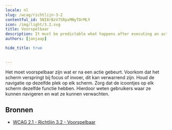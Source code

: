 ```yaml
---
locale: nl
slug: /wcag/richtlijn-3-2
contentful_id: 5NI8rBzV7SRpxMNyTOrMLY
icon: /img/light/3.2.svg
title: Voorspelbaar
description: It must be predictable what happens after executing an action.
authors: [janjaap]

hide_title: true

	
---
```


<Hero
  title="Voorspelbaar"
  icon="/img/light/3.2.svg"
  prefix="Richtlijn 3.2"
/>

Het moet voorspelbaar zijn wat er na een actie gebeurt. Voorkom dat het scherm verspringt bij focus of invoer, dit kan verwarrend zijn. Houd de navigatie op dezelfde plek op elk scherm. Zorg dat de icoontjes op elk scherm dezelfde functie hebben. Hierdoor weten gebruikers waar ze kunnen navigeren en wat ze kunnen verwachten.

## Bronnen

- [WCAG 2.1 - Richtlijn 3.2 - Voorspelbaar](https://www.w3.org/Translations/WCAG21-nl/#voorspelbaar)